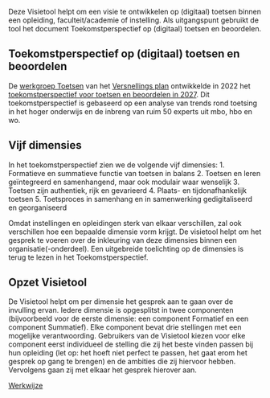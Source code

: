 ::: {.lead}

Deze Visietool helpt om een visie te ontwikkelen op (digitaal) toetsen binnen een opleiding, faculteit/academie of instelling. Als uitgangspunt gebruikt de tool het document Toekomstperspectief op (digitaal) toetsen en beoordelen. 

:::

## Toekomstperspectief op (digitaal) toetsen en beoordelen

De [werkgroep Toetsen](https://www.versnellingsplan.nl/werkgroep-toetsen-op-afstand/) van het [Versnellings plan](https://www.versnellingsplan.nl) ontwikkelde in 2022 het [toekomstperspectief voor toetsen en beoordelen in 2027](https://www.versnellingsplan.nl/Kennisbank/toekomstperspectief-op-digitaal-toetsen-en-beoordelen/). Dit toekomstperspectief is gebaseerd op een analyse van trends rond toetsing in het hoger onderwijs en de inbreng van ruim 50 experts uit mbo, hbo en wo. 

## Vijf dimensies

In het toekomstperspectief zien we de volgende vijf dimensies:
1. Formatieve en summatieve functie van toetsen in balans
2. Toetsen en leren geïntegreerd en samenhangend, maar ook modulair waar wenselijk
3.	Toetsen zijn authentiek, rijk en gevarieerd
4.	Plaats- en tijdonafhankelijk toetsen
5.	Toetsproces in samenhang en in samenwerking gedigitaliseerd en georganiseerd

Omdat instellingen en opleidingen sterk van elkaar verschillen, zal ook verschillen hoe een bepaalde dimensie vorm krijgt. De visietool helpt om het gesprek te voeren over de inkleuring van deze dimensies binnen een organisatie(-onderdeel). Een uitgebreide toelichting op de dimensies is terug te lezen in het Toekomstperspectief.


## Opzet Visietool

De Visietool helpt om per dimensie het gesprek aan te gaan over de invulling ervan. Iedere dimensie is opgesplitst in twee componenten (bijvoorbeeld voor de eerste dimensie: een component Formatief en een component Summatief). Elke component bevat drie stellingen met een mogelijke verantwoording. Gebruikers van de Visietool kiezen voor elke component eerst individueel de stelling die zij het beste vinden passen bij hun opleiding (let op: het hoeft niet perfect te passen, het gaat erom het gesprek op gang te brengen) en de ambities die zij hiervoor hebben. Vervolgens gaan zij met elkaar het gesprek hierover aan. 

::: {.text-center}

[Werkwijze](werkwijze.qmd){.btn .btn-primary target="_blank"}

:::
